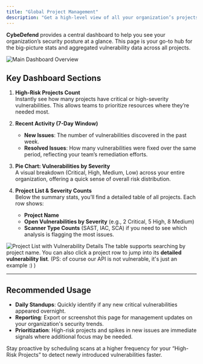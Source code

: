 ```yaml
---
title: "Global Project Management"
description: "Get a high-level view of all your organization’s projects, vulnerabilities, and trends."
---
```


**CybeDefend** provides a central dashboard to help you see your organization’s security posture at a glance. This page is your go-to hub for the big-picture stats and aggregated vulnerability data across all projects.

<Frame>
  <img src="/images/get-started/relevant-functionalities/global-management-stats.png" alt="Main Dashboard Overview" style={{ borderRadius: '0.5rem' }} />
</Frame>

## Key Dashboard Sections

1. **High-Risk Projects Count**  
   Instantly see how many projects have critical or high-severity vulnerabilities. This allows teams to prioritize resources where they’re needed most.

2. **Recent Activity (7-Day Window)**  
   - **New Issues**: The number of vulnerabilities discovered in the past week.  
   - **Resolved Issues**: How many vulnerabilities were fixed over the same period, reflecting your team’s remediation efforts.

3. **Pie Chart: Vulnerabilities by Severity**  
   A visual breakdown (Critical, High, Medium, Low) across your entire organization, offering a quick sense of overall risk distribution.

4. **Project List & Severity Counts**  
   Below the summary stats, you’ll find a detailed table of all projects. Each row shows:  
   - **Project Name**  
   - **Open Vulnerabilities by Severity** (e.g., 2 Critical, 5 High, 8 Medium)  
   - **Scanner Type Counts** (SAST, IAC, SCA) if you need to see which analysis is flagging the most issues.

<Frame>
  <img src="/images/get-started/relevant-functionalities/global-management-table.png" alt="Project List with Vulnerability Details" style={{ borderRadius: '0.5rem' }} />
</Frame>

<Note>
The table supports searching by project name. You can also click a project row to jump into its <strong>detailed vulnerability list</strong>.
(PS: of course our API is not vulnerable, it's just an example :) )
</Note>

---

## Recommended Usage

- **Daily Standups**: Quickly identify if any new critical vulnerabilities appeared overnight.
- **Reporting**: Export or screenshot this page for management updates on your organization's security trends.
- **Prioritization**: High-risk projects and spikes in new issues are immediate signals where additional focus may be needed.

<Tip>
Stay proactive by scheduling scans at a higher frequency for your “High-Risk Projects” to detect newly introduced vulnerabilities faster.
</Tip>
